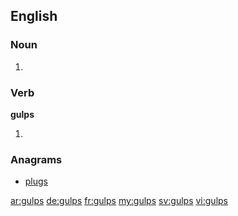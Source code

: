 ==English==

===Noun===
{{head|en}}

# {{plural of|gulp}}

===Verb===
'''gulps'''

# {{en-third-person singular of|gulp}}

===Anagrams===
* [[plugs]]

[[ar:gulps]]
[[de:gulps]]
[[fr:gulps]]
[[my:gulps]]
[[sv:gulps]]
[[vi:gulps]]